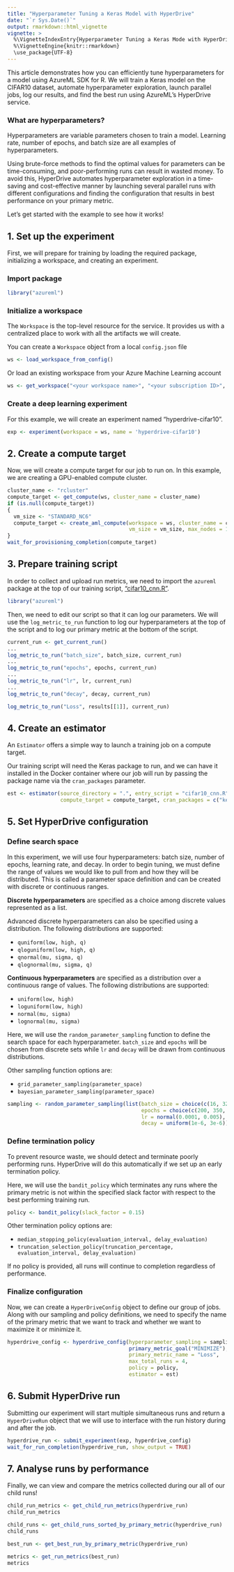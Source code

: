 ```yaml
---
title: "Hyperparameter Tuning a Keras Model with HyperDrive"
date: "`r Sys.Date()`"
output: rmarkdown::html_vignette
vignette: >
  %\VignetteIndexEntry{Hyperparameter Tuning a Keras Mode with HyperDrive"l}
  %\VignetteEngine{knitr::rmarkdown}
  \use_package{UTF-8}
---
```


This article demonstrates how you can efficiently tune hyperparameters for a model using AzureML SDK for R. 
We will train a Keras model on the CIFAR10 dataset, automate hyperparameter exploration, launch parallel jobs, log our results, and find the best run using AzureML's HyperDrive service.

### What are hyperparameters?

Hyperparameters are variable parameters chosen to train a model. Learning rate, number of epochs, and batch size are all examples of hyperparameters.

Using brute-force methods to find the optimal values for parameters can be time-consuming, and poor-performing runs can result in wasted money. To avoid this, HyperDrive automates hyperparameter exploration in a time-saving and cost-effective manner by launching several parallel runs with different configurations and finding the configuration that results in best performance on your primary metric.

Let's get started with the example to see how it works!

## 1. Set up the experiment

First, we will prepare for training by loading the required package, initializing a workspace, and creating an experiment.

### Import package

```R
library("azureml")
```

### Initialize a workspace

The `Workspace` is the top-level resource for the service. It provides us with a centralized place to work with all the artifacts we will create. 

You can create a `Workspace` object from a local `config.json` file
```R
ws <- load_workspace_from_config()
```

Or load an existing workspace from your Azure Machine Learning account
```R
ws <- get_workspace("<your workspace name>", "<your subscription ID>", "<your resource group>")
```

### Create a deep learning experiment

For this example, we will create an experiment named "hyperdrive-cifar10".

```R
exp <- experiment(workspace = ws, name = 'hyperdrive-cifar10')
```

## 2. Create a compute target

Now, we will create a compute target for our job to run on. In this example, we are creating a GPU-enabled compute cluster.
```R
cluster_name <- "rcluster"
compute_target <- get_compute(ws, cluster_name = cluster_name)
if (is.null(compute_target))
{
  vm_size <- "STANDARD_NC6"
  compute_target <- create_aml_compute(workspace = ws, cluster_name = cluster_name,
                                       vm_size = vm_size, max_nodes = 1)
}
wait_for_provisioning_completion(compute_target)
```

## 3. Prepare training script

In order to collect and upload run metrics, we need to import the `azureml` package at the top of our training script, ["cifar10_cnn.R"](../../samples/training/cnn-tuning-with-hyperdrive/cifar10_cnn.R).

```R
library("azureml")
```

Then, we need to edit our script so that it can log our parameters. We will use the `log_metric_to_run` function to log our hyperparameters at the top of the script and to log our primary metric at the bottom of the script.

```R
current_run <- get_current_run()
...
log_metric_to_run("batch_size", batch_size, current_run)
...
log_metric_to_run("epochs", epochs, current_run)
...
log_metric_to_run("lr", lr, current_run)
...
log_metric_to_run("decay", decay, current_run)
```

```R
log_metric_to_run("Loss", results[[1]], current_run)
```

## 4. Create an estimator

An `Estimator` offers a simple way to launch a training job on a compute target. 

Our training script will need the Keras package to run, and we can have it installed in the Docker container where our job will run by passing the package name via the `cran_packages` parameter.
```R
est <- estimator(source_directory = ".", entry_script = "cifar10_cnn.R",
                 compute_target = compute_target, cran_packages = c("keras"))
```

## 5. Set HyperDrive configuration

### Define search space

In this experiment, we will use four hyperparameters: batch size, number of epochs, learning rate, and decay. In order to begin tuning, we must define the range of values we would like to pull from and how they will be distributed. This is called a parameter space definition and can be created with discrete or continuous ranges.

__Discrete hyperparameters__ are specified as a choice among discrete values represented as a list.

Advanced discrete hyperparameters can also be specified using a distribution. The following distributions are supported:

 * `quniform(low, high, q)`
 * `qloguniform(low, high, q)`
 * `qnormal(mu, sigma, q)`
 * `qlognormal(mu, sigma, q)`

__Continuous hyperparameters__ are specified as a distribution over a continuous range of values. The following distributions are supported:

 * `uniform(low, high)`
 * `loguniform(low, high)`
 * `normal(mu, sigma)`
 * `lognormal(mu, sigma)`

Here, we will use the `random_parameter_sampling` function to define the search space for each hyperparameter. `batch_size` and `epochs` will be chosen from discrete sets while `lr` and `decay` will be drawn from continuous distributions.

Other sampling function options are:

 * `grid_parameter_sampling(parameter_space)`
 * `bayesian_parameter_sampling(parameter_space)`

```R
sampling <- random_parameter_sampling(list(batch_size = choice(c(16, 32, 64)),
                                           epochs = choice(c(200, 350, 500)),
                                           lr = normal(0.0001, 0.005),
                                           decay = uniform(1e-6, 3e-6)))
```

### Define termination policy

To prevent resource waste, we should detect and terminate poorly performing runs. HyperDrive will do this automatically if we set up an early termination policy.

Here, we will use the `bandit_policy` which terminates any runs where the primary metric is not within the specified slack factor with respect to the best performing training run.

```R
policy <- bandit_policy(slack_factor = 0.15)
```

Other termination policy options are:

 * `median_stopping_policy(evaluation_interval, delay_evaluation)`
 * `truncation_selection_policy(truncation_percentage, evaluation_interval, delay_evaluation)`
 
If no policy is provided, all runs will continue to completion regardless of performance.

### Finalize configuration

Now, we can create a `HyperDriveConfig` object to define our group of jobs. Along with our sampling and policy definitions, we need to specify the name of the primary metric that we want to track and whether we want to maximize it or minimize it.

```R
hyperdrive_config <- hyperdrive_config(hyperparameter_sampling = sampling,
                                       primary_metric_goal("MINIMIZE"),
                                       primary_metric_name = "Loss",
                                       max_total_runs = 4,
                                       policy = policy,
                                       estimator = est)
```

## 6. Submit HyperDrive run

Submitting our experiment will start multiple simultaneous runs and return a `HyperDriveRun` object that we will use to interface with the run history during and after the job.

```R
hyperdrive_run <- submit_experiment(exp, hyperdrive_config)
wait_for_run_completion(hyperdrive_run, show_output = TRUE)
```

## 7. Analyse runs by performance

Finally, we can view and compare the metrics collected during our all of our child runs!

```R
child_run_metrics <- get_child_run_metrics(hyperdrive_run)
child_run_metrics

child_runs <- get_child_runs_sorted_by_primary_metric(hyperdrive_run)
child_runs

best_run <- get_best_run_by_primary_metric(hyperdrive_run)

metrics <- get_run_metrics(best_run)
metrics
```
